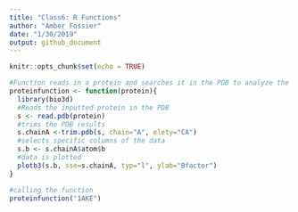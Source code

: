 ```yaml
---
title: "Class6: R Functions"
author: "Amber Fossier"
date: "1/30/2019"
output: github_document
---
```


```r
knitr::opts_chunk$set(echo = TRUE)
```

```r
#Function reads in a protein and searches it in the PDB to analyze the drug interactions, and plots the output for the protein
proteinfunction <- function(protein){
  library(bio3d)
  #Reads the inputted protein in the PDB
  s <- read.pdb(protein)
  #trims the PDB results
  s.chainA <-trim.pdb(s, chain="A", elety="CA")  
  #selects specific columns of the data
  s.b <- s.chainA$atom$b
  #data is plotted
  plotb3(s.b, sse=s.chainA, typ="l", ylab="Bfactor")
}
```

```r
#calling the function
proteinfunction("1AKE")
```



